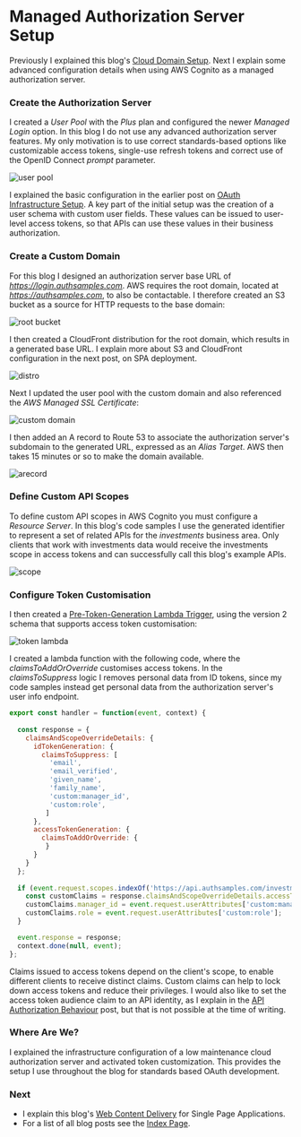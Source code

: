# Managed Authorization Server Setup

Previously I explained this blog's <a href='cloud-domain-setup.mdx'>Cloud Domain Setup</a>. Next I explain some advanced configuration details when using AWS Cognito as a managed authorization server.

### Create the Authorization Server

I created a *User Pool* with the *Plus* plan and configured the newer *Managed Login* option. In this blog I do not use any advanced authorization server features. My only motivation is to use correct standards-based options like customizable access tokens, single-use refresh tokens and correct use of the OpenID Connect *prompt* parameter.

![user pool](../images/600/user-pool.jpg)

I explained the basic configuration in the earlier post on <a href='oauth-infrastructure-setup.mdx'>OAuth Infrastructure Setup</a>. A key part of the initial setup was the creation of a user schema with custom user fields. These values can be issued to user-level access tokens, so that APIs can use these values in their business authorization.

### Create a Custom Domain

For this blog I designed an authorization server base URL of *https://login.authsamples.com*. AWS requires the root domain, located at *https://authsamples.com*, to also be contactable. I therefore created an S3 bucket as a source for HTTP requests to the base domain:

![root bucket](../images/600/root-bucket.jpg)

I then created a CloudFront distribution for the root domain, which results in a generated base URL. I explain more about S3 and CloudFront configuration in the next post, on SPA deployment.

![distro](../images/600/distro.jpg)

Next I updated the user pool with the custom domain and also referenced the *AWS Managed SSL Certificate*:

![custom domain](../images/600/custom-domain.jpg)

I then added an A record to Route 53 to associate the authorization server's subdomain to the generated URL, expressed as an *Alias Target*. AWS then takes 15 minutes or so to make the domain available.

![arecord](../images/600/arecord.jpg)

### Define Custom API Scopes

To define custom API scopes in AWS Cognito you must configure a *Resource Server*. In this blog's code samples I use the generated identifier to represent a set of related APIs for the *investments* business area. Only clients that work with investments data would receive the investments scope in access tokens and can successfully call this blog's example APIs.

![scope](../images/600/scope.jpg)

### Configure Token Customisation

I then created a [Pre-Token-Generation Lambda Trigger](https://docs.aws.amazon.com/cognito/latest/developerguide/user-pool-lambda-pre-token-generation.html), using the version 2 schema that supports access token customisation:

![token lambda](../images/600/token-lambda.jpg)

I created a lambda function with the following code, where the *claimsToAddOrOverride* customises access tokens. In the *claimsToSuppress* logic I removes personal data from ID tokens, since my code samples instead get personal data from the authorization server's user info endpoint.

```javascript
export const handler = function(event, context) {
  
  const response = {
    claimsAndScopeOverrideDetails: {
      idTokenGeneration: {
        claimsToSuppress: [
          'email',
          'email_verified',
          'given_name',
          'family_name',
          'custom:manager_id',
          'custom:role',
    	 ]
      },
      accessTokenGeneration: {
        claimsToAddOrOverride: {
    	 }
      }
    }
  };
  
  if (event.request.scopes.indexOf('https://api.authsamples.com/investments') !== -1) {
    const customClaims = response.claimsAndScopeOverrideDetails.accessTokenGeneration.claimsToAddOrOverride;
    customClaims.manager_id = event.request.userAttributes['custom:manager_id'];
    customClaims.role = event.request.userAttributes['custom:role'];
  }

  event.response = response;
  context.done(null, event);
};
```

Claims issued to access tokens depend on the client's scope, to enable different clients to receive distinct claims. Custom claims can help to lock down access tokens and reduce their privileges. I would also like to set the access token audience claim to an API identity, as I explain in the <a href='api-authorization-design.mdx'>API Authorization Behaviour</a> post, but that is not possible at the time of writing.

### Where Are We?

I explained the infrastructure configuration of a low maintenance cloud authorization server and activated token customization. This provides the setup I use throughout the blog for standards based OAuth development.

### Next

- I explain this blog's <a href='cdn-static-content-delivery.mdx'>Web Content Delivery</a> for Single Page Applications.
- For a list of all blog posts see the <a href='index.mdx'>Index Page</a>.